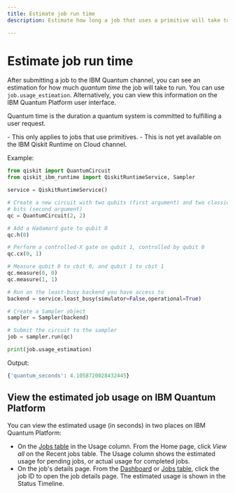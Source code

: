 ```yaml
---
title: Estimate job run time
description: Estimate how long a job that uses a primitive will take to run

---
```


# Estimate job run time

After submitting a job to the IBM Quantum channel, you can see an estimation for how much _quantum time_ the job will take to run. You can use `job.usage_estimation`.  Alternatively, you can view this information on the IBM Quantum Platform user interface.

Quantum time is the duration a quantum system is committed to fulfilling a user request.

<Admonition type="note" title="Notes">
    - This only applies to jobs that use primitives.
    - This is not yet available on the IBM Qiskit Runtime on Cloud channel. 
</Admonition>

Example:

```python
from qiskit import QuantumCircuit
from qiskit_ibm_runtime import QiskitRuntimeService, Sampler

service = QiskitRuntimeService()

# Create a new circuit with two qubits (first argument) and two classical
# bits (second argument)
qc = QuantumCircuit(2, 2)

# Add a Hadamard gate to qubit 0
qc.h(0)

# Perform a controlled-X gate on qubit 1, controlled by qubit 0
qc.cx(0, 1)

# Measure qubit 0 to cbit 0, and qubit 1 to cbit 1
qc.measure(0, 0)
qc.measure(1, 1)

# Run on the least-busy backend you have access to
backend = service.least_busy(simulator=False,operational=True)

# Create a Sampler object
sampler = Sampler(backend)

# Submit the circuit to the sampler
job = sampler.run(qc)

print(job.usage_estimation)
```

Output:

```python
{'quantum_seconds': 4.1058720028432445}
```
## View the estimated job usage on IBM Quantum Platform

You can view the estimated usage (in seconds) in two places on IBM Quantum Platform:

- On the [Jobs table](https://quantum-computing.ibm.com/jobs) in the Usage column.  From the Home page, click *View all* on the Recent jobs table.  The Usage column shows the estimated usage for pending jobs, or actual usage for completed jobs. 
- On the job's details page. From the [Dashboard](https://quantum-computing.ibm.com/) or [Jobs table](https://quantum-computing.ibm.com/jobs), click the job ID to open the job details page.  The estimated usage is shown in the Status Timeline. 